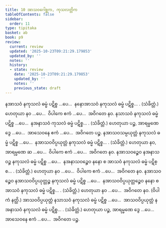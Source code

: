 ```yaml
---
title: 10 အာသဝဂေါစ္ဆက, ကုသလတ္တိက
tableOfContents: false
sidebar:
  order: 11
type: tipitaka
basket: ab
book: p9
review:
  current: review
  updated: '2025-10-23T09:21:29.179853'
  updated_by: ''
  notes: ''
  history:
  - state: review
    date: '2025-10-23T09:21:29.179853'
    updated_by: ''
    notes: ''
    previous_state: draft
---
```



<ReviewStatus review={frontmatter.review} showDetails={true} />

<HypothesisAnnotation frontmatter={frontmatter} />

<DynamicBreadcrumb />

<Division number="48" book="p9" e="ch" v="40" p="115">

<Paragraph number="130" book="p9">
နအာသဝံ နကုသလံ ဓမ္မံ ပဋိစ္စ …ပေ…  နနောအာသဝံ နကုသလံ ဓမ္မံ ပဋိစ္စ… . (သံခိတ္တံ.)
</Paragraph>

<Paragraph number="131" book="p9">
ဟေတုယာ နဝ …ပေ…  ဝိပါကေ ဧကံ …ပေ…  အဝိဂတေ နဝ.
</Paragraph>

</Division>
<Division number="49" book="p9" e="ch" v="40" p="115">

<Paragraph number="132" book="p9">
နသာသဝံ နကုသလံ ဓမ္မံ ပဋိစ္စ …ပေ…  နအနာသဝံ ကုသလံ ဓမ္မံ ပဋိစ္စ… . (သံခိတ္တံ.)
</Paragraph>

<Paragraph number="133" book="p9">
ဟေတုယာ ပဉ္စ, အာရမ္မဏေ ဒွေ …ပေ…  အာသေဝနေ ဧကံ …ပေ…  အဝိဂတေ ပဉ္စ.
</Paragraph>

</Division>
<Division number="50" book="p9" e="ch" v="40" p="115">

<Paragraph number="134" book="p9">
နအာသဝသမ္ပယုတ္တံ နကုသလံ ဓမ္မံ ပဋိစ္စ …ပေ…  နအာသဝဝိပ္ပယုတ္တံ နကုသလံ ဓမ္မံ ပဋိစ္စ… . (သံခိတ္တံ.)
</Paragraph>

<Paragraph number="135" book="p9">
ဟေတုယာ နဝ, အာရမ္မဏေ ဆ …ပေ…  ဝိပါကေ ဧကံ …ပေ…  အဝိဂတေ နဝ.
</Paragraph>

</Division>
<Division number="51" book="p9" e="ch" v="40" p="115">

<Paragraph number="136" book="p9">
နအာသဝဉ္စေဝ နအနာသဝဉ္စ နကုသလံ ဓမ္မံ ပဋိစ္စ …ပေ…  နအနာသဝဉ္စေဝ နနော စ အာသဝံ နကုသလံ ဓမ္မံ ပဋိစ္စ… . (သံခိတ္တံ.)
</Paragraph>

<Paragraph number="137" book="p9">
ဟေတုယာ နဝ …ပေ…  ဝိပါကေ ဧကံ …ပေ…  အဝိဂတေ နဝ.
</Paragraph>

</Division>
<Division number="52" book="p9" e="ch" v="40" p="115">

<Paragraph number="138" book="p9">
နအာသဝဉ္စေဝ နအာသဝဝိပ္ပယုတ္တဉ္စ နကုသလံ ဓမ္မံ ပဋိစ္စ …ပေ…  နအာသဝဝိပ္ပယုတ္တဉ္စေဝ နနော စ အာသဝံ နကုသလံ ဓမ္မံ ပဋိစ္စ… . (သံခိတ္တံ.)
</Paragraph>

<Paragraph number="139" book="p9">
ဟေတုယာ နဝ …ပေ…  အဝိဂတေ နဝ. (ဝိပါကံ နတ္ထိ.)
</Paragraph>

</Division>
<Division number="53" book="p9" e="ch" v="40" p="115">

<Paragraph number="140" book="p9">
အာသဝဝိပ္ပယုတ္တံ နသာသဝံ နကုသလံ ဓမ္မံ ပဋိစ္စ …ပေ…  အာသဝဝိပ္ပယုတ္တံ နအနာသဝံ နကုသလံ ဓမ္မံ ပဋိစ္စ… . (သံခိတ္တံ.)
</Paragraph>

<Paragraph number="141" book="p9">
ဟေတုယာ ပဉ္စ, အာရမ္မဏေ ဒွေ …ပေ…  အာသေဝနေ ဧကံ …ပေ…  အဝိဂတေ ပဉ္စ.
</Paragraph>
</Division>